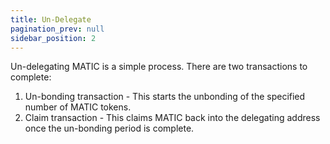 ```yaml
---
title: Un-Delegate
pagination_prev: null
sidebar_position: 2
---
```


Un-delegating MATIC is a simple process. There are two transactions to complete:

1. Un-bonding transaction - This starts the unbonding of the specified number of MATIC tokens.
2. Claim transaction - This claims MATIC back into the delegating address once the un-bonding period is complete.
